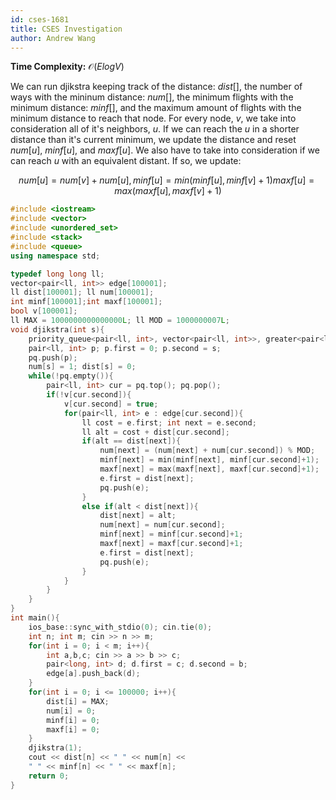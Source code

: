 ```yaml
---
id: cses-1681
title: CSES Investigation
author: Andrew Wang
---
```


**Time Complexity:** $\mathcal{O}(ElogV)$ 

We can run djikstra keeping track of the distance: $dist[]$, the number of ways with the mininum distance: $num[]$, the minimum flights with the minimum 
distance: $minf[]$, and the maximum amount of flights with the minimum distance to reach that node. For every node, $v$, we take into consideration all of 
it's neighbors, $u$. If we can reach the $u$ in a shorter distance than it's current minimum, we update the distance and reset $num[u]$, $minf[u]$, and $maxf[u]$. 
We also have to take into consideration if we can reach $u$ with an equivalent distant. If so, we update:

$$
num[u] = num[v] + num[u],
minf[u] = min(minf[u], minf[v] + 1)
maxf[u] = max(maxf[u], maxf[v] + 1)
$$

```cpp
#include <iostream>
#include <vector>
#include <unordered_set>
#include <stack>
#include <queue>
using namespace std;

typedef long long ll;
vector<pair<ll, int>> edge[100001];
ll dist[100001]; ll num[100001];
int minf[100001];int maxf[100001];
bool v[100001];
ll MAX = 1000000000000000L; ll MOD = 1000000007L;
void djikstra(int s){
    priority_queue<pair<ll, int>, vector<pair<ll, int>>, greater<pair<ll, int>>> pq;
    pair<ll, int> p; p.first = 0; p.second = s;
    pq.push(p);
    num[s] = 1; dist[s] = 0;
    while(!pq.empty()){
        pair<ll, int> cur = pq.top(); pq.pop();
        if(!v[cur.second]){
            v[cur.second] = true;
            for(pair<ll, int> e : edge[cur.second]){
                ll cost = e.first; int next = e.second;
                ll alt = cost + dist[cur.second];
                if(alt == dist[next]){
                    num[next] = (num[next] + num[cur.second]) % MOD;
                    minf[next] = min(minf[next], minf[cur.second]+1);
                    maxf[next] = max(maxf[next], maxf[cur.second]+1);
                    e.first = dist[next];
                    pq.push(e);
                }
                else if(alt < dist[next]){
                    dist[next] = alt;
                    num[next] = num[cur.second];
                    minf[next] = minf[cur.second]+1;
                    maxf[next] = maxf[cur.second]+1;
                    e.first = dist[next];
                    pq.push(e);
                }
            }
        }
    }
}
int main(){
    ios_base::sync_with_stdio(0); cin.tie(0);
    int n; int m; cin >> n >> m;
    for(int i = 0; i < m; i++){
        int a,b,c; cin >> a >> b >> c;
        pair<long, int> d; d.first = c; d.second = b;
        edge[a].push_back(d);
    }
    for(int i = 0; i <= 100000; i++){
        dist[i] = MAX;
        num[i] = 0;
        minf[i] = 0;
        maxf[i] = 0;
    }
    djikstra(1);
    cout << dist[n] << " " << num[n] <<
    " " << minf[n] << " " << maxf[n];
    return 0;
}



```
